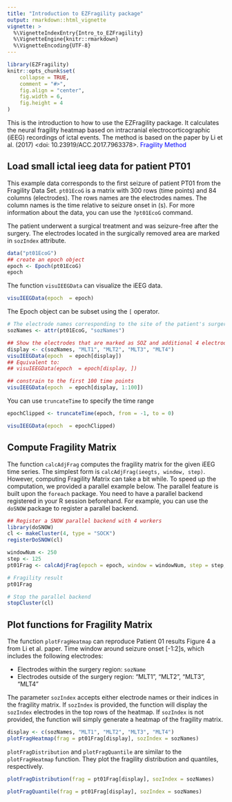 ```yaml
---
title: "Introduction to EZFragility package"
output: rmarkdown::html_vignette
vignette: >
  %\VignetteIndexEntry{Intro_to_EZFragility}
  %\VignetteEngine{knitr::rmarkdown}
  %\VignetteEncoding{UTF-8}
---
```


```r
library(EZFragility)
knitr::opts_chunk$set(
    collapse = TRUE,
    comment = "#>",
    fig.align = "center",
    fig.width = 6,
    fig.height = 4
)
```

This is the introduction to how to use the EZFragility package.
It calculates the neural fragility heatmap based on intracranial electrocorticographic (iEEG) recordings of ictal events.
The method is based on the paper by Li et al. (2017) <doi: 10.23919/ACC.2017.7963378>.
<a href="https://ieeexplore.ieee.org/document/7963378" style="color:blue; text-decoration:none;"> Fragility Method</a>

## Load small ictal ieeg data for patient PT01

This example data corresponds to the first seizure of patient PT01 from the Fragility Data Set. `pt01EcoG` is a matrix with 300 rows (time points) and 84 columns (electrodes). The rows names are the electrodes names. The column names is the time relative to seizure onset in (s). For more information about the data, you can use the `?pt01EcoG` command.

The patient underwent a surgical treatment and was seizure-free after the surgery. The electrodes located in the surgically removed area are marked in `sozIndex` attribute.
```r
data("pt01EcoG")
## create an epoch object
epoch <- Epoch(pt01EcoG)
epoch
```

The function `visuIEEGData` can visualize the iEEG data. 
```r
visuIEEGData(epoch  = epoch)
```

The Epoch object can be subset using the `[` operator.
```r
# The electrode names corresponding to the site of the patient's surgery
sozNames <- attr(pt01EcoG, "sozNames")

## Show the electrodes that are marked as SOZ and additional 4 electrodes
display <- c(sozNames, "MLT1", "MLT2", "MLT3", "MLT4")
visuIEEGData(epoch  = epoch[display])
## Equivalent to: 
## visuIEEGData(epoch  = epoch[display, ])

## constrain to the first 100 time points
visuIEEGData(epoch  = epoch[display, 1:100])
```

You can use `truncateTime` to specify the time range
```r
epochClipped <- truncateTime(epoch, from = -1, to = 0)

visuIEEGData(epoch  = epochClipped)
```

## Compute Fragility Matrix
The function `calcAdjFrag` computes the fragility matrix for the given iEEG time series. The simplest form is `calcAdjFrag(ieegts, window, step)`. However, computing Fragility Matrix can take a bit while. To speed up the computation, we provided a parallel example below. The parallel feature is built upon the `foreach` package. You need to have a parallel backend registered in your R session beforehand. For example, you can use the `doSNOW` package to register a parallel backend.
```r
## Register a SNOW parallel backend with 4 workers
library(doSNOW)
cl <- makeCluster(4, type = "SOCK")
registerDoSNOW(cl)

windowNum <- 250
step <- 125
pt01Frag <- calcAdjFrag(epoch = epoch, window = windowNum, step = step, parallel = TRUE, progress = TRUE)

# Fragility result
pt01Frag

# Stop the parallel backend
stopCluster(cl)
```


## Plot functions for Fragility Matrix
The function `plotFragHeatmap` can reproduce Patient 01 results Figure 4 a from Li et al. paper. Time window around seizure onset [-1:2]s, which includes the following electrodes: 

- Electrodes within the surgery region: `sozName`
- Electrodes outside of the surgery region: "MLT1", "MLT2", "MLT3", "MLT4" 

The parameter `sozIndex` accepts either electrode names or their indices in the fragility matrix. If `sozIndex` is provided, the function will display the `sozIndex` electrodes in the top rows of the heatmap. If `sozIndex` is not provided, the function will simply generate a heatmap of the fragility matrix.
```r
display <- c(sozNames, "MLT1", "MLT2", "MLT3", "MLT4")
plotFragHeatmap(frag = pt01Frag[display], sozIndex = sozNames)
```

`plotFragDistribution` and `plotFragQuantile` are similar to the `plotFragHeatmap` function. They plot the fragility distribution and quantiles, respectively.
```r
plotFragDistribution(frag = pt01Frag[display], sozIndex = sozNames)
```

```r
plotFragQuantile(frag = pt01Frag[display], sozIndex = sozNames)
```